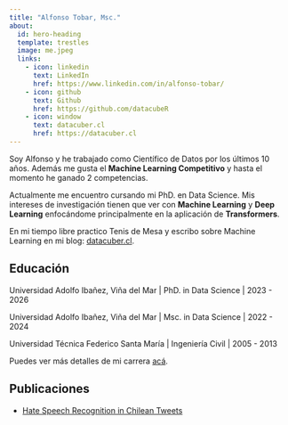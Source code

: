 ```yaml
---
title: "Alfonso Tobar, Msc."
about:
  id: hero-heading
  template: trestles
  image: me.jpeg
  links:
    - icon: linkedin
      text: LinkedIn
      href: https://www.linkedin.com/in/alfonso-tobar/
    - icon: github
      text: Github
      href: https://github.com/datacubeR
    - icon: window
      text: datacuber.cl
      href: https://datacuber.cl
---
```



:::{#hero-heading}

Soy Alfonso y he trabajado como Científico de Datos por los últimos 10 años. Además me gusta el **Machine Learning Competitivo** y hasta el momento he ganado 2 competencias. 

Actualmente me encuentro cursando mi PhD. en Data Science. Mis intereses de investigación tienen que ver con **Machine Learning** y **Deep Learning** enfocándome principalmente en la aplicación de **Transformers**.

En mi tiempo libre practico Tenis de Mesa y escribo sobre Machine Learning en mi blog: [datacuber.cl](https://datacuber.cl).

## Educación

Universidad Adolfo Ibañez, Viña del Mar | PhD. in Data Science | 2023 - 2026

Universidad Adolfo Ibañez, Viña del Mar | Msc. in Data Science | 2022 - 2024

Universidad Técnica Federico Santa María | Ingeniería Civil | 2005 - 2013

Puedes ver más detalles de mi carrera [acá](https://datacuber.cl/work/).

## Publicaciones

* [Hate Speech Recognition in Chilean Tweets](https://ieeexplore.ieee.org/abstract/document/10315748)
:::
